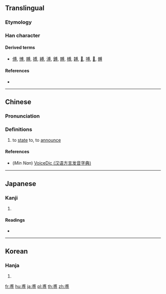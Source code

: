{{also|專}}
==Translingual==

===Etymology===
{{Han compound|甫|寸|c1=p|c2=s|t1=flat|ls=psc}}

===Han character===
{{Han char|rn=41|rad=寸|as=07|sn=10|four=53342|canj=IBDI|ids=⿱甫寸}}

====Derived terms====
* [[傅]], [[博]], [[膊]], [[搏]], [[縛]], [[溥]], [[鎛]], [[賻]], [[榑]], [[䪙]], [[𩌏]], [[㗘]], [[𢾭]], [[髆]]

====References====
* {{Han ref|kx=0294.120|dkj=07433|dj=0582.070|hdz=10506.070|uh=5C03|ud=23555|bh=D169|bd=53609}}

----

==Chinese==
{{zh-forms}}

===Pronunciation===
{{zh-pron
|m=fū
|c=fu1
|mn=hu
|mc=y
|oc=y
|ma=
|cat=v
}}

===Definitions===
# to [[state]] to, to [[announce]]

====References====
*(''Min Nan'') [http://cn.voicedic.com/ VoiceDic (汉语方言发音字典)]

----

==Japanese==

===Kanji===
{{ja-kanji|grade=|rs=寸07}}

# {{defn|lang=ja|sort=寸07}}

====Readings====
* {{ja-readings|on=[[ふ]] (fu), [[ほ]] (ho)|kun=[[しく]] (shiku), [[あまねし]] (amaneshi), [[もと]] (moto), [[はらう]] (harau)}}

----

==Korean==

===Hanja===
{{ko-hanja|hangeul=포|eumhun=|rv=po|mr=p'o|y=pho}}

# {{defn|lang=ko|sort=寸07}}

[[fr:尃]]
[[hu:尃]]
[[ja:尃]]
[[pl:尃]]
[[th:尃]]
[[zh:尃]]